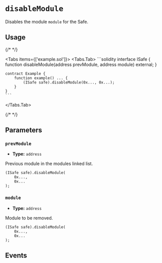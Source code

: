 
# `disableModule`

Disables the module `module` for the Safe.

<OnlySafeTxCallout />

## Usage

{/* <!-- vale off --> */}

<Tabs items={['example.sol']}>
  <Tabs.Tab>
    ```solidity
    interface ISafe {
        function disableModule(address prevModule, address module) external;
    }

    contract Example {
        function example() ... {
            (ISafe safe).disableModule(0x..., 0x...);
        }
    }
    ```
  </Tabs.Tab>
</Tabs>

{/* <!-- vale on --> */}

## Parameters

### `prevModule`

- **Type:** `address`

Previous module in the modules linked list.

```solidity focus=2
(ISafe safe).disableModule(
    0x...,
    0x...
);
```

### `module`

- **Type:** `address`

Module to be removed.

```solidity focus=3
(ISafe safe).disableModule(
    0x...,
    0x...
);
```

## Events

<DisabledModule />
